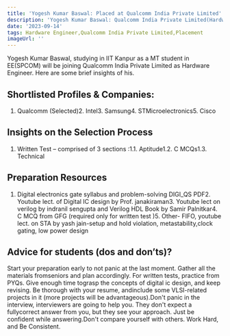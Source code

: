 ```yaml
---
title: 'Yogesh Kumar Baswal: Placed at Qualcomm India Private Limited'
description: 'Yogesh Kumar Baswal: Qualcomm India Private Limited(Hardware Engineer)'
date: '2023-09-14'
tags: Hardware Engineer,Qualcomm India Private Limited,Placement
imageUrl: ''
---
```


Yogesh Kumar Baswal, studying in IIT Kanpur as a MT student in EE(SPCOM) will be joining Qualcomm India Private Limited as Hardware Engineer. Here are some brief insights of his.

## Shortlisted Profiles & Companies:
1. Qualcomm (Selected)2. Intel3. Samsung4. STMicroelectronics5. Cisco

## Insights on the Selection Process
1. Written Test – comprised of 3 sections :1.1. Aptitude1.2. C MCQs1.3. Technical

##  Preparation Resources
1. Digital electronics gate syllabus and problem-solving DIGI_QS PDF2. Youtube lect. of Digital IC design by Prof. janakiraman3. Youtube lect on verilog by indranil sengupta and Verilog HDL Book by Samir Palnitkar4. C MCQ from GFG (required only for written test )5. Other- FIFO, youtube lect. on STA by yash jain-setup and hold violation, metastability,clock gating, low power design

## Advice for students (dos and don’ts)? 
Start your preparation early to not panic at the last moment. Gather all the materials fromseniors and plan accordingly. For written tests, practice from PYQs. Give enough time tograsp the concepts of digital ic design, and keep revising. Be thorough with your resume, andinclude some VLSI-related projects in it (more projects will be advantageous).Don&#39;t panic in the interview, interviewers are going to help you. They don&#39;t expect a fullycorrect answer from you, but they see your approach. Just be confident while answering.Don&#39;t compare yourself with others. Work Hard, and Be Consistent.

